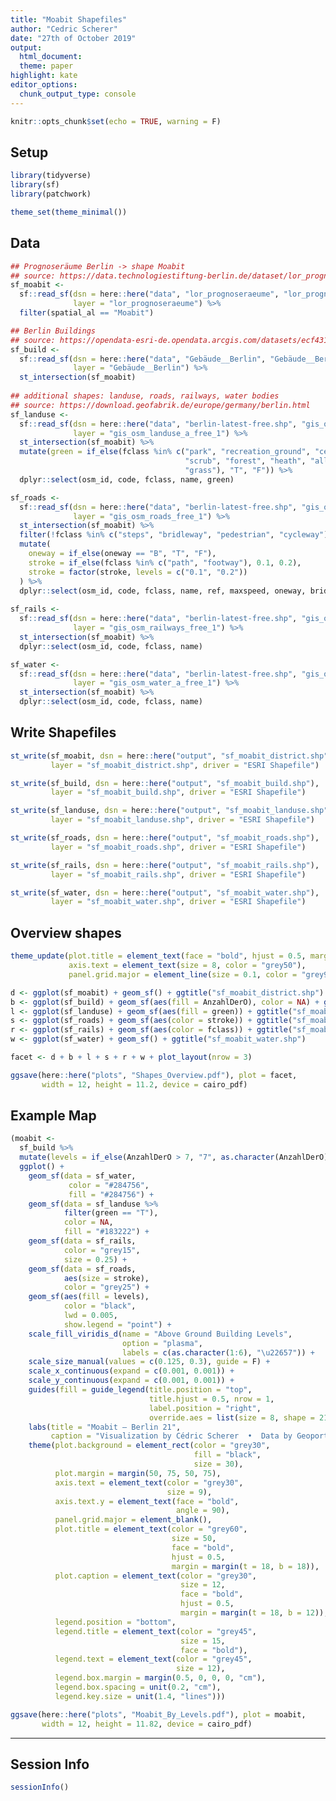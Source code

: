 ```yaml
---
title: "Moabit Shapefiles"
author: "Cedric Scherer"
date: "27th of October 2019"
output:
  html_document:
  theme: paper
highlight: kate
editor_options:
  chunk_output_type: console
---
```

  
```r
knitr::opts_chunk$set(echo = TRUE, warning = F)
```

## Setup

```r
library(tidyverse)
library(sf)
library(patchwork)

theme_set(theme_minimal())
```

## Data

```r
## Prognoseräume Berlin -> shape Moabit
## source: https://data.technologiestiftung-berlin.de/dataset/lor_prognoseraeume/en
sf_moabit <- 
  sf::read_sf(dsn = here::here("data", "lor_prognoseraeume", "lor_prognoseraeume.shp"), 
              layer = "lor_prognoseraeume") %>% 
  filter(spatial_al == "Moabit")

## Berlin Buildings
## source: https://opendata-esri-de.opendata.arcgis.com/datasets/ecf431fd8c394ee1b2fd7d54563e7b81_0
sf_build <-
  sf::read_sf(dsn = here::here("data", "Gebäude__Berlin", "Gebäude__Berlin.shp"), 
              layer = "Gebäude__Berlin") %>%
  st_intersection(sf_moabit)
  
## additional shapes: landuse, roads, railways, water bodies
## source: https://download.geofabrik.de/europe/germany/berlin.html
sf_landuse <-
  sf::read_sf(dsn = here::here("data", "berlin-latest-free.shp", "gis_osm_landuse_a_free_1.shp"), 
              layer = "gis_osm_landuse_a_free_1") %>% 
  st_intersection(sf_moabit) %>% 
  mutate(green = if_else(fclass %in% c("park", "recreation_ground", "cemetery", 
                                       "scrub", "forest", "heath", "allotments", 
                                       "grass"), "T", "F")) %>% 
  dplyr::select(osm_id, code, fclass, name, green)

sf_roads <-
  sf::read_sf(dsn = here::here("data", "berlin-latest-free.shp", "gis_osm_roads_free_1.shp"), 
              layer = "gis_osm_roads_free_1") %>% 
  st_intersection(sf_moabit) %>% 
  filter(!fclass %in% c("steps", "bridleway", "pedestrian", "cycleway")) %>% 
  mutate(
    oneway = if_else(oneway == "B", "T", "F"),
    stroke = if_else(fclass %in% c("path", "footway"), 0.1, 0.2),
    stroke = factor(stroke, levels = c("0.1", "0.2"))
  ) %>% 
  dplyr::select(osm_id, code, fclass, name, ref, maxspeed, oneway, bridge, tunnel, stroke, layer)
  
sf_rails <-
  sf::read_sf(dsn = here::here("data", "berlin-latest-free.shp", "gis_osm_railways_free_1.shp"), 
              layer = "gis_osm_railways_free_1") %>% 
  st_intersection(sf_moabit) %>% 
  dplyr::select(osm_id, code, fclass, name)

sf_water <- 
  sf::read_sf(dsn = here::here("data", "berlin-latest-free.shp", "gis_osm_water_a_free_1.shp"), 
              layer = "gis_osm_water_a_free_1") %>% 
  st_intersection(sf_moabit) %>% 
  dplyr::select(osm_id, code, fclass, name)
```

## Write Shapefiles

```r
st_write(sf_moabit, dsn = here::here("output", "sf_moabit_district.shp"), 
         layer = "sf_moabit_district.shp", driver = "ESRI Shapefile")

st_write(sf_build, dsn = here::here("output", "sf_moabit_build.shp"), 
         layer = "sf_moabit_build.shp", driver = "ESRI Shapefile")

st_write(sf_landuse, dsn = here::here("output", "sf_moabit_landuse.shp"), 
         layer = "sf_moabit_landuse.shp", driver = "ESRI Shapefile")

st_write(sf_roads, dsn = here::here("output", "sf_moabit_roads.shp"), 
         layer = "sf_moabit_roads.shp", driver = "ESRI Shapefile")

st_write(sf_rails, dsn = here::here("output", "sf_moabit_rails.shp"), 
         layer = "sf_moabit_rails.shp", driver = "ESRI Shapefile")

st_write(sf_water, dsn = here::here("output", "sf_moabit_water.shp"), 
         layer = "sf_moabit_water.shp", driver = "ESRI Shapefile")
```

## Overview shapes

```r
theme_update(plot.title = element_text(face = "bold", hjust = 0.5, margin = margin(t = 12, b = 3)),
             axis.text = element_text(size = 8, color = "grey50"),
             panel.grid.major = element_line(size = 0.1, color = "grey90"))

d <- ggplot(sf_moabit) + geom_sf() + ggtitle("sf_moabit_district.shp")
b <- ggplot(sf_build) + geom_sf(aes(fill = AnzahlDerO), color = NA) + ggtitle("sf_moabit_build.shp")
l <- ggplot(sf_landuse) + geom_sf(aes(fill = green)) + ggtitle("sf_moabit_landuse.shp")
s <- ggplot(sf_roads) + geom_sf(aes(color = stroke)) + ggtitle("sf_moabit_roads.shp")
r <- ggplot(sf_rails) + geom_sf(aes(color = fclass)) + ggtitle("sf_moabit_rails.shp")
w <- ggplot(sf_water) + geom_sf() + ggtitle("sf_moabit_water.shp")

facet <- d + b + l + s + r + w + plot_layout(nrow = 3)

ggsave(here::here("plots", "Shapes_Overview.pdf"), plot = facet,
       width = 12, height = 11.2, device = cairo_pdf)
```

## Example Map

```r
(moabit <- 
  sf_build %>% 
  mutate(levels = if_else(AnzahlDerO > 7, "7", as.character(AnzahlDerO))) %>% 
  ggplot() +
    geom_sf(data = sf_water,
             color = "#284756",
             fill = "#284756") +
    geom_sf(data = sf_landuse %>% 
            filter(green == "T"),
            color = NA,
            fill = "#183222") +
    geom_sf(data = sf_rails,
            color = "grey15",
            size = 0.25) +
    geom_sf(data = sf_roads,
            aes(size = stroke),
            color = "grey25") +
    geom_sf(aes(fill = levels), 
            color = "black",
            lwd = 0.005, 
            show.legend = "point") + 
    scale_fill_viridis_d(name = "Above Ground Building Levels", 
                         option = "plasma",
                         labels = c(as.character(1:6), "\u22657")) +
    scale_size_manual(values = c(0.125, 0.3), guide = F) +
    scale_x_continuous(expand = c(0.001, 0.001)) +
    scale_y_continuous(expand = c(0.001, 0.001)) +
    guides(fill = guide_legend(title.position = "top", 
                               title.hjust = 0.5, nrow = 1,
                               label.position = "right",
                               override.aes = list(size = 8, shape = 21))) +
    labs(title = "Moabit – Berlin 21",
         caption = "Visualization by Cédric Scherer  •  Data by Geoportal Berlin & OpenStreetMap") +
    theme(plot.background = element_rect(color = "grey30", 
                                         fill = "black",
                                         size = 30),
          plot.margin = margin(50, 75, 50, 75),
          axis.text = element_text(color = "grey30", 
                                   size = 9),
          axis.text.y = element_text(face = "bold",
                                     angle = 90),
          panel.grid.major = element_blank(),
          plot.title = element_text(color = "grey60",
                                    size = 50,
                                    face = "bold",
                                    hjust = 0.5,
                                    margin = margin(t = 18, b = 18)),
          plot.caption = element_text(color = "grey30",
                                      size = 12,
                                      face = "bold",
                                      hjust = 0.5,
                                      margin = margin(t = 18, b = 12)),
          legend.position = "bottom",
          legend.title = element_text(color = "grey45",
                                      size = 15,
                                      face = "bold"),
          legend.text = element_text(color = "grey45",
                                     size = 12),
          legend.box.margin = margin(0.5, 0, 0, 0, "cm"), 
          legend.box.spacing = unit(0.2, "cm"), 
          legend.key.size = unit(1.4, "lines")))

ggsave(here::here("plots", "Moabit_By_Levels.pdf"), plot = moabit,
       width = 12, height = 11.82, device = cairo_pdf)
```

***

## Session Info

```r
sessionInfo()
```

